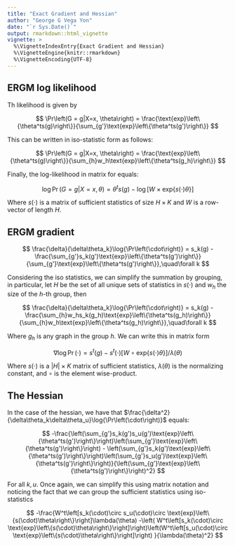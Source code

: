 ```yaml
---
title: "Exact Gradient and Hessian"
author: "George G Vega Yon"
date: "`r Sys.Date()`"
output: rmarkdown::html_vignette
vignette: >
  %\VignetteIndexEntry{Exact Gradient and Hessian}
  %\VignetteEngine{knitr::rmarkdown}
  %\VignetteEncoding{UTF-8}
---
```


## ERGM log likelihood

Th likelihood is given by

\renewcommand{\exp}[1]{\text{exp}\left\{#1\right\}}

$$
\Pr\left(G = g|X=x, \theta\right) = \frac{\exp{\theta^ts(g)}}{\sum_{g'}\exp{\theta^ts(g')}}
$$

This can be written in iso-statistic form as follows:

$$
\Pr\left(G = g|X=x, \theta\right) = \frac{\exp{\theta^ts(g)}}{\sum_{h}w_h\exp{\theta^ts(g_h)}}
$$

Finally, the log-likelihood in matrix for equals:

$$
\log \Pr\left(G = g|X=x, \theta\right) = \theta^ts(g) - \log\left[W\times\exp{s(\cdot)\theta}\right]
$$

Where $s(\cdot)$ is a matrix of sufficient statistics of size $H\times K$ and $W$ is a row-vector of length $H$.

## ERGM gradient

$$
\frac{\delta}{\delta\theta_k}\log{\Pr\left(\cdot\right)} = s_k(g) - \frac{\sum_{g'}s_k(g')\exp{\theta^ts(g')}}{\sum_{g'}\exp{\theta^ts(g')}},\quad\forall k
$$

Considering the iso statistics, we can simplify the summation by grouping, in particular, let $H$ be the set of all unique sets of statistics in $s(\cdot)$ and $w_h$ the size of the $h$-th group, then

$$
\frac{\delta}{\delta\theta_k}\log{\Pr\left(\cdot\right)} = s_k(g) - \frac{\sum_{h}w_hs_k(g_h)\exp{\theta^ts(g_h)}}{\sum_{h}w_h\exp{\theta^ts(g_h)}},\quad\forall k
$$

Where $g_h$ is any graph in the group $h$. We can write this in matrix form

$$
\nabla \log{\Pr\left(\cdot\right)} = s^t(g) - s^t(\cdot)\left[W\circ\exp{s(\cdot)\theta}\right]/\lambda(\theta)
$$

Where $s(\cdot)$ is a $|H|\times K$ matrix of sufficient statistics, $\lambda(\theta)$  is the normalizing constant, and $\circ$ is the element wise-product.

## The Hessian

In the case of the hessian, we have that $\frac{\delta^2}{\delta\theta_k\delta\theta_u}\log{\Pr\left(\cdot\right)}$ equals:

$$
-\frac{\left(\sum_{g'}s_k(g')s_u(g')\exp{\theta^ts(g')}\right)\left(\sum_{g'}\exp{\theta^ts(g')}\right) - \left(\sum_{g'}s_k(g')\exp{\theta^ts(g')}\right)\left(\sum_{g'}s_u(g')\exp{\theta^ts(g')}\right)}{\left(\sum_{g'}\exp{\theta^ts(g')}\right)^2}
$$

For all $k,u$. Once again, we can simplify this using matrix notation and noticing the fact that we can group the sufficient statistics using iso-statistics

$$
-\frac{W^t\left[s_k(\cdot)\circ s_u(\cdot)\circ \exp{s(\cdot)\theta}\right]\lambda(\theta) -\left( W^t\left[s_k(\cdot)\circ \exp{s(\cdot)\theta}\right]\right)\left(W^t\left[s_u(\cdot)\circ \exp{s(\cdot)\theta}\right]\right) }{\lambda(\theta)^2}
$$